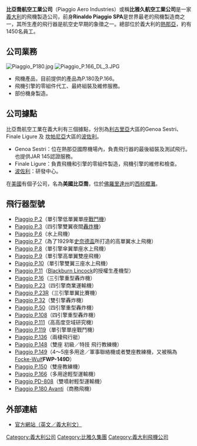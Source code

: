 {{Infobox company 
| name = Piaggio Aero Industries S.p.A.
| logo = 
| type = 
| foundation = 1884
| location = [[意大利|意大利]][[熱那亞|熱那亞]]
| key_people = 
| area_served = 
| industry = [[飛機製造|飛機製造]]
| products = [[飛機|飛機]]、[[飛機部件|飛機部件]]
| revenue = 
| operating_income = 
| net_income = 
| num_employees =
| parent =
| subsid =
| homepage = [http://www.piaggioaerospace.it/en www.piaggioaerospace.it]
| footnotes =
}}
'''比亞喬航空工業公司'''（Piaggio Aero Industries）或稱'''比雅久航空工業公司'''是一家[[義大利|義大利]]的飛機製造公司，前身'''Rinaldo Piaggio SPA'''是世界最老的飛機製造商之一，其所生產的飛行器是航空史早期的象徵之一。總部位於義大利的[[熱那亞|熱那亞]]，約有1450名員工。

== 公司業務 ==
[[File:Piaggio_P180.jpg|thumb]]
[[File:Piaggio_P.166_DL_3.JPG|thumb]]
*飛機產品，目前提供的產品為P.180及P.166。
*飛機引擎的零組件代工、最終組裝及維修服務。
*部份機身製造。
== 公司據點 ==
比亞喬航空工業在義大利有三個據點，分別為[[利古里亞|利古里亞]]大區的Genoa Sestri、Finale Ligure 及 [[坎帕尼亞|坎帕尼亞]]大區的[[波佐利|波佐利]]。
*Genoa Sestri：位在熱那亞國際機場內，負責飛行器的最後組裝及測試飛行。也提供JAR 145認證服務。
*Finale Ligure：負責飛機和引擎的零組件製造，飛機引擎的維修和檢查。
*[[波佐利|波佐利]]：研發中心。

在[[美國|美國]]有個子公司，名為'''美國比亞喬'''，位於[[佛羅里達州|佛羅里達州]]的[[西棕櫚灘|西棕櫚灘]]。

== 飛行器型號 ==
* [[Piaggio_P.2|Piaggio P.2]]（單引擎低單翼單座[[戰鬥機|戰鬥機]]）
* [[Piaggio_P.3|Piaggio P.3]]（四引擎雙翼夜間[[轟炸機|轟炸機]]）
* [[Piaggio_P.6|Piaggio P.6]]（水上飛機）
* [[Piaggio_P.7|Piaggio P.7]]（為了1929年[[史奈德盃|史奈德盃]]所打造的高單翼水上飛機）
* [[Piaggio_P.8|Piaggio P.8]]（單引擎傘翼單座水上飛機）
* [[Piaggio_P.9|Piaggio P.9]]（單引擎高單翼雙座飛機）
* [[Piaggio_P.10|Piaggio P.10]]（單引擎雙翼三座水上飛機）
* [[Piaggio_P.11|Piaggio P.11]]（[[Blackburn_Lincock|Blackburn Lincock]]的授權生產機型）
* [[Piaggio_P.16|Piaggio P.16]]（三引擎重型轟炸機）
* [[Piaggio_P.23|Piaggio P.23]]（四引擎商業運輸機）
* [[Piaggio_P.23R|Piaggio P.23R]]（三引擎單翼比賽機）
* [[Piaggio_P.32|Piaggio P.32]]（雙引擎轟炸機）
* [[Piaggio_P.50|Piaggio P.50]]（四引擎重型轟炸機）
* [[Piaggio_P.108|Piaggio P.108]]（四引擎重型轟炸機）
* [[Piaggio_P.111|Piaggio P.111]]（高高度空域研究機）
* [[Piaggio_P.119|Piaggio P.119]]（單引擎單座戰鬥機）
* [[Piaggio_P.136|Piaggio P.136]]（兩棲飛行艇）
* [[Piaggio_P.148|Piaggio P.148]]（雙座 初級／特技 飛行教練機）
* [[Piaggio_P.149|Piaggio P.149]]（4～5座多用途／軍事聯絡機或者雙座教練機，又被稱為[[Focke-Wulf|Focke-Wulf]]''' FWP-149D'''）
* [[Piaggio_P.150|Piaggio P.150]]（雙座教練機）
* [[Piaggio_P.166|Piaggio P.166]]（多用途輕型運輸機）
* [[Piaggio_PD-808|Piaggio PD-808]]（雙噴射輕型運輸機）
* [[前進商務飛機|Piaggio P.180 Avanti]]（商務飛機）

==外部連結==
* [http://www.piaggioaero.com 官方網站（英文／義大利文）] {{WebCite|url=https://www.webcitation.org/6G5E1zS7x?url=http://www.piaggioaero.com/ |date=20130423021523 |dateformat=iso }}

[[Category:義大利公司|Category:義大利公司]]
[[Category:比雅久集團|Category:比雅久集團]]
[[Category:義大利飛機公司|Category:義大利飛機公司]]